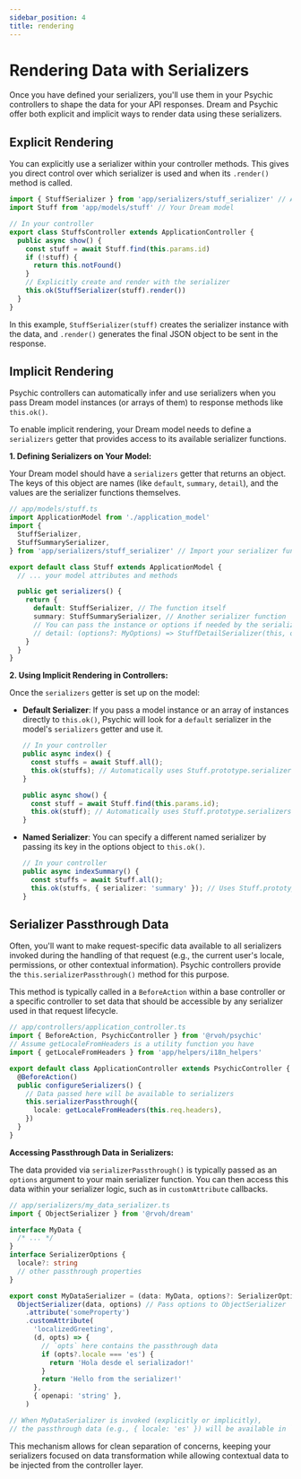 ```yaml
---
sidebar_position: 4
title: rendering
---
```


# Rendering Data with Serializers

Once you have defined your serializers, you'll use them in your Psychic controllers to shape the data for your API responses. Dream and Psychic offer both explicit and implicit ways to render data using these serializers.

## Explicit Rendering

You can explicitly use a serializer within your controller methods. This gives you direct control over which serializer is used and when its `.render()` method is called.

```typescript
import { StuffSerializer } from 'app/serializers/stuff_serializer' // Assuming StuffSerializer is your defined serializer function
import Stuff from 'app/models/stuff' // Your Dream model

// In your controller
export class StuffsController extends ApplicationController {
  public async show() {
    const stuff = await Stuff.find(this.params.id)
    if (!stuff) {
      return this.notFound()
    }
    // Explicitly create and render with the serializer
    this.ok(StuffSerializer(stuff).render())
  }
}
```

In this example, `StuffSerializer(stuff)` creates the serializer instance with the data, and `.render()` generates the final JSON object to be sent in the response.

## Implicit Rendering

Psychic controllers can automatically infer and use serializers when you pass Dream model instances (or arrays of them) to response methods like `this.ok()`.

To enable implicit rendering, your Dream model needs to define a `serializers` getter that provides access to its available serializer functions.

**1. Defining Serializers on Your Model:**

Your Dream model should have a `serializers` getter that returns an object. The keys of this object are names (like `default`, `summary`, `detail`), and the values are the serializer functions themselves.

```typescript
// app/models/stuff.ts
import ApplicationModel from './application_model'
import {
  StuffSerializer,
  StuffSummarySerializer,
} from 'app/serializers/stuff_serializer' // Import your serializer functions

export default class Stuff extends ApplicationModel {
  // ... your model attributes and methods

  public get serializers() {
    return {
      default: StuffSerializer, // The function itself
      summary: StuffSummarySerializer, // Another serializer function
      // You can pass the instance or options if needed by the serializer
      // detail: (options?: MyOptions) => StuffDetailSerializer(this, options)
    }
  }
}
```

**2. Using Implicit Rendering in Controllers:**

Once the `serializers` getter is set up on the model:

- **Default Serializer**: If you pass a model instance or an array of instances directly to `this.ok()`, Psychic will look for a `default` serializer in the model's `serializers` getter and use it.

  ```typescript
  // In your controller
  public async index() {
    const stuffs = await Stuff.all();
    this.ok(stuffs); // Automatically uses Stuff.prototype.serializers.default for each item
  }

  public async show() {
    const stuff = await Stuff.find(this.params.id);
    this.ok(stuff); // Automatically uses Stuff.prototype.serializers.default
  }
  ```

- **Named Serializer**: You can specify a different named serializer by passing its key in the options object to `this.ok()`.

  ```typescript
  // In your controller
  public async indexSummary() {
    const stuffs = await Stuff.all();
    this.ok(stuffs, { serializer: 'summary' }); // Uses Stuff.prototype.serializers.summary for each item
  }
  ```

## Serializer Passthrough Data

Often, you'll want to make request-specific data available to all serializers invoked during the handling of that request (e.g., the current user's locale, permissions, or other contextual information). Psychic controllers provide the `this.serializerPassthrough()` method for this purpose.

This method is typically called in a `BeforeAction` within a base controller or a specific controller to set data that should be accessible by any serializer used in that request lifecycle.

```typescript
// app/controllers/application_controller.ts
import { BeforeAction, PsychicController } from '@rvoh/psychic'
// Assume getLocaleFromHeaders is a utility function you have
import { getLocaleFromHeaders } from 'app/helpers/i18n_helpers'

export default class ApplicationController extends PsychicController {
  @BeforeAction()
  public configureSerializers() {
    // Data passed here will be available to serializers
    this.serializerPassthrough({
      locale: getLocaleFromHeaders(this.req.headers),
    })
  }
}
```

**Accessing Passthrough Data in Serializers:**

The data provided via `serializerPassthrough()` is typically passed as an `options` argument to your main serializer function. You can then access this data within your serializer logic, such as in `customAttribute` callbacks.

```typescript
// app/serializers/my_data_serializer.ts
import { ObjectSerializer } from '@rvoh/dream'

interface MyData {
  /* ... */
}
interface SerializerOptions {
  locale?: string
  // other passthrough properties
}

export const MyDataSerializer = (data: MyData, options?: SerializerOptions) =>
  ObjectSerializer(data, options) // Pass options to ObjectSerializer
    .attribute('someProperty')
    .customAttribute(
      'localizedGreeting',
      (d, opts) => {
        // `opts` here contains the passthrough data
        if (opts?.locale === 'es') {
          return 'Hola desde el serializador!'
        }
        return 'Hello from the serializer!'
      },
      { openapi: 'string' },
    )

// When MyDataSerializer is invoked (explicitly or implicitly),
// the passthrough data (e.g., { locale: 'es' }) will be available in `opts`.
```

This mechanism allows for clean separation of concerns, keeping your serializers focused on data transformation while allowing contextual data to be injected from the controller layer.
